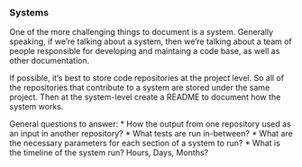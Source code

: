 ### Systems {-}

One of the more challenging things to document is a system. Generally speaking, if we're talking about a system, then we're talking about a team of people responsible for developing and maintaing a code base, as well as other documentation.

If possible, it's best to store code repositories at the project level. So all of the repositories that contribute to a system are stored under the same project. Then at the system-level create a README to document how the system works. 

General questions to answer:
* How the output from one repository used as an input in another repository? 
* What tests are run in-between?
* What are the necessary parameters for each section of a system to run?
* What is the timeline of the system run? Hours, Days, Months?
